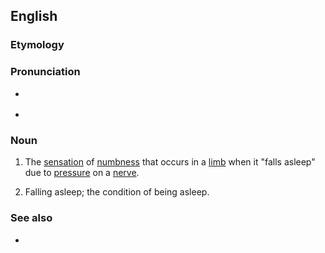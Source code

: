 ==English==

===Etymology===
{{prefix|en|ob|dormition}}

===Pronunciation===
* {{a|UK}} {{IPA|en|/ɒb.dɔːˈmɪ.ʃən/}}
* {{a|US}} {{IPA|en|/ɑb.dɔːɹˈmɪ.ʃən/}}
*: {{audio|en|en-us-obdormition.oga|Audio (US)}}

===Noun===
{{en-noun|-}}

# The [[sensation]] of [[numbness]] that occurs in a [[limb]] when it "falls asleep" due to [[pressure]] on a [[nerve]].
# {{lb|en|obsolete}} Falling asleep; the condition of being asleep.

===See also===
* {{l|en|pins and needles}}